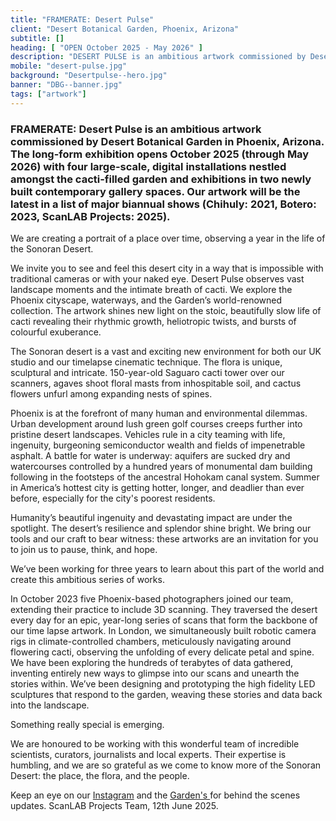 ```yaml
---
title: "FRAMERATE: Desert Pulse"
client: "Desert Botanical Garden, Phoenix, Arizona"
subtitle: []
heading: [ "OPEN October 2025 - May 2026" ]
description: "DESERT PULSE is an ambitious artwork commissioned by Desert Botanical Garden in Phoenix, Arizona."
mobile: "desert-pulse.jpg"
background: "Desertpulse--hero.jpg"
banner: "DBG--banner.jpg"
tags: ["artwork"]
---
```



<h3>
FRAMERATE: Desert Pulse is an ambitious artwork commissioned by Desert Botanical Garden in Phoenix, Arizona. The long-form exhibition opens October 2025 (through May 2026) with four large-scale, digital installations nestled amongst the cacti-filled garden and exhibitions in two newly built contemporary gallery spaces. Our artwork will be the latest in a list of major biannual shows (Chihuly: 2021, Botero: 2023, ScanLAB Projects: 2025).
</h3>

We are creating a portrait of a place over time, observing a year in the life of the Sonoran Desert.

We invite you to see and feel this desert city in a way that is impossible with traditional cameras or with your naked eye. Desert Pulse observes vast landscape moments and the intimate breath of cacti. We explore the Phoenix cityscape, waterways, and the Garden’s world-renowned collection. The artwork shines new light on the stoic, beautifully slow life of cacti revealing their rhythmic growth, heliotropic twists, and bursts of colourful exuberance.

<ImageMagic href="Desertpulse--body1.jpg" caption="Photo credit: Rick White-Pickett"/>
  
The Sonoran desert is a vast and exciting new environment for both our UK studio and our timelapse cinematic technique. The flora is unique, sculptural and intricate. 150-year-old Saguaro cacti tower over our scanners, agaves shoot floral masts from inhospitable soil, and cactus flowers unfurl among expanding nests of spines.

<ImageMagic href="Desertpulse--body2.jpg" caption="Photo credit: ScanLAB Projects" />
  
Phoenix is at the forefront of many human and environmental dilemmas. Urban development around lush green golf courses creeps further into pristine desert landscapes. Vehicles rule in a city teaming with life, ingenuity, burgeoning semiconductor wealth and fields of impenetrable asphalt. A battle for water is underway: aquifers are sucked dry and watercourses controlled by a hundred years of monumental dam building following in the footsteps of the ancestral Hohokam canal system. Summer in America’s hottest city is getting hotter, longer, and deadlier than ever before, especially for the city's poorest residents. 

<ImageMagic href="Desertpulse--body3.jpg" caption="Photo credit: ScanLAB Projects"/>
  
Humanity’s beautiful ingenuity and devastating impact are under the spotlight. The desert’s resilience and splendor shine bright. We bring our tools and our craft to bear witness: these artworks are an invitation for you to join us to pause, think, and hope.

<ImageMagic href="Desertpulse--body4.jpg" caption="Photo credit: ScanLAB Projects"/>

We’ve been working for three years to learn about this part of the world and create this ambitious series of works.

In October 2023 five Phoenix-based photographers joined our team, extending their practice to include 3D scanning. They traversed the desert every day for an epic, year-long series of scans that form the backbone of our time lapse artwork. In London, we simultaneously built robotic camera rigs in climate-controlled chambers, meticulously navigating around flowering cacti, observing the unfolding of every delicate petal and spine. We have been exploring the hundreds of terabytes of data gathered, inventing entirely new ways to glimpse into our scans and unearth the stories within. We’ve been designing and prototyping the high fidelity LED sculptures that respond to the garden, weaving these stories and data back into the landscape.

Something really special is emerging.

We are honoured to be working with this wonderful team of incredible scientists, curators, journalists and local experts. Their expertise is humbling, and we are so grateful as we come to know more of the Sonoran Desert: the place, the flora, and the people.

Keep an eye on our <a href="https://www.instagram.com/scanlab_projects/?hl=en-gb"> Instagram</a> and the <a href="https://www.instagram.com/dbgphx/?hl=en"> Garden's </a>  for behind the scenes updates.
ScanLAB Projects Team, 12th June  2025.


<ImageMagic href="Desertpulse--body5.jpg" caption="Photo credits: ScanLAB Projects"/>
<ImageMagic href="Desertpulse--body6.jpg" caption="Photo credits: ScanLAB Projects"/>
<ImageMagic href="Desertpulse--body7.jpg" caption="Photo credits: ScanLAB Projects"/>
<ImageMagic href="Desertpulse--body8.jpg" caption="Photo credits: Rick White-Pickett"/>
<ImageMagic href="Desertpulse--body9.jpg" caption="Photo credits: ScanLAB Projects"/>
<ImageMagic href="Desertpulse--body10.jpg" caption="Photo credits: ScanLAB Projects"/>
<ImageMagic href="Desertpulse--body11.jpg" caption="Photo credits: Rick White-Picket"/>

